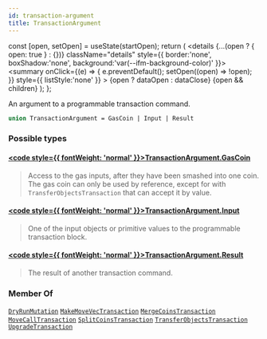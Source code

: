 ```yaml
---
id: transaction-argument
title: TransactionArgument
---
```









  const [open, setOpen] = useState(startOpen);
  return (
    <details {...(open ? { open: true } : {})} className="details" style={{ border:'none', boxShadow:'none', background:'var(--ifm-background-color)' }}>
      <summary
        onClick={(e) => {
          e.preventDefault();
          setOpen((open) => !open);
        }}
        style={{ listStyle:'none' }}
      >
      {open ? dataOpen : dataClose}
      </summary>
      {open && children}
    </details>
  );
};








An argument to a programmable transaction command.


```graphql
union TransactionArgument = GasCoin | Input | Result
```




### Possible types

#### [<code style={{ fontWeight: 'normal' }}>TransactionArgument.<b>GasCoin</b></code>](/references/iota-api/iota-graphql/reference/types/objects/gas-coin) <Badge class="badge badge--secondary" text="object"/> 
> 
> 
> Access to the gas inputs, after they have been smashed into one coin. The
> gas coin can only be used by reference, except for with
> `TransferObjectsTransaction` that can accept it by value.
> 

#### [<code style={{ fontWeight: 'normal' }}>TransactionArgument.<b>Input</b></code>](/references/iota-api/iota-graphql/reference/types/objects/input) <Badge class="badge badge--secondary" text="object"/> 
> 
> 
> One of the input objects or primitive values to the programmable transaction
> block.
> 

#### [<code style={{ fontWeight: 'normal' }}>TransactionArgument.<b>Result</b></code>](/references/iota-api/iota-graphql/reference/types/objects/result) <Badge class="badge badge--secondary" text="object"/> 
> 
> 
> The result of another transaction command.
> 





### Member Of

[`DryRunMutation`](/references/iota-api/iota-graphql/reference/types/objects/dry-run-mutation)  <Badge class="badge badge--secondary" text="object"/><Bullet />[`MakeMoveVecTransaction`](/references/iota-api/iota-graphql/reference/types/objects/make-move-vec-transaction)  <Badge class="badge badge--secondary" text="object"/><Bullet />[`MergeCoinsTransaction`](/references/iota-api/iota-graphql/reference/types/objects/merge-coins-transaction)  <Badge class="badge badge--secondary" text="object"/><Bullet />[`MoveCallTransaction`](/references/iota-api/iota-graphql/reference/types/objects/move-call-transaction)  <Badge class="badge badge--secondary" text="object"/><Bullet />[`SplitCoinsTransaction`](/references/iota-api/iota-graphql/reference/types/objects/split-coins-transaction)  <Badge class="badge badge--secondary" text="object"/><Bullet />[`TransferObjectsTransaction`](/references/iota-api/iota-graphql/reference/types/objects/transfer-objects-transaction)  <Badge class="badge badge--secondary" text="object"/><Bullet />[`UpgradeTransaction`](/references/iota-api/iota-graphql/reference/types/objects/upgrade-transaction)  <Badge class="badge badge--secondary" text="object"/>

